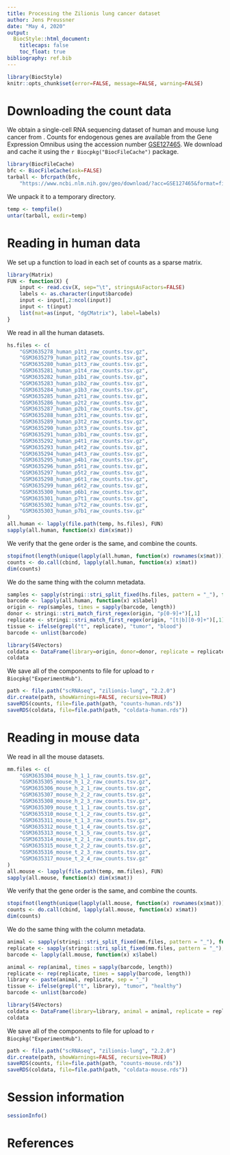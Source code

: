 ```yaml
---
title: Processing the Zilionis lung cancer dataset
author: Jens Preussner
date: "May 4, 2020"
output:
  BiocStyle::html_document:
    titlecaps: false
    toc_float: true
bibliography: ref.bib
---
```


```r
library(BiocStyle)
knitr::opts_chunk$set(error=FALSE, message=FALSE, warning=FALSE)
```

# Downloading the count data

We obtain a single-cell RNA sequencing dataset of human and mouse lung cancer from .
Counts for endogenous genes are available from the Gene Expression Omnibus
using the accession number [GSE127465](https://www.ncbi.nlm.nih.gov/geo/query/acc.cgi?acc=GSE127465).
We download and cache it using the `r Biocpkg("BiocFileCache")` package.

```r
library(BiocFileCache)
bfc <- BiocFileCache(ask=FALSE)    
tarball <- bfcrpath(bfc, 
    "https://www.ncbi.nlm.nih.gov/geo/download/?acc=GSE127465&format=file")
```

We unpack it to a temporary directory.

```r
temp <- tempfile()
untar(tarball, exdir=temp)
```

# Reading in human data

We set up a function to load in each set of counts as a sparse matrix.

```r
library(Matrix)
FUN <- function(X) {
    input <- read.csv(X, sep="\t", stringsAsFactors=FALSE)
    labels <- as.character(input$barcode)
    input <- input[,2:ncol(input)]
    input <- t(input)
    list(mat=as(input, "dgCMatrix"), label=labels)
}
```

We read in all the human datasets.

```r
hs.files <- c(
    "GSM3635278_human_p1t1_raw_counts.tsv.gz",
    "GSM3635279_human_p1t2_raw_counts.tsv.gz",
    "GSM3635280_human_p1t3_raw_counts.tsv.gz",
    "GSM3635281_human_p1t4_raw_counts.tsv.gz",
    "GSM3635282_human_p1b1_raw_counts.tsv.gz",
    "GSM3635283_human_p1b2_raw_counts.tsv.gz",
    "GSM3635284_human_p1b3_raw_counts.tsv.gz",
    "GSM3635285_human_p2t1_raw_counts.tsv.gz",
    "GSM3635286_human_p2t2_raw_counts.tsv.gz",
    "GSM3635287_human_p2b1_raw_counts.tsv.gz",
    "GSM3635288_human_p3t1_raw_counts.tsv.gz",
    "GSM3635289_human_p3t2_raw_counts.tsv.gz",
    "GSM3635290_human_p3t3_raw_counts.tsv.gz",
    "GSM3635291_human_p3b1_raw_counts.tsv.gz",
    "GSM3635292_human_p4t1_raw_counts.tsv.gz",
    "GSM3635293_human_p4t2_raw_counts.tsv.gz",
    "GSM3635294_human_p4t3_raw_counts.tsv.gz",
    "GSM3635295_human_p4b1_raw_counts.tsv.gz",
    "GSM3635296_human_p5t1_raw_counts.tsv.gz",
    "GSM3635297_human_p5t2_raw_counts.tsv.gz",
    "GSM3635298_human_p6t1_raw_counts.tsv.gz",
    "GSM3635299_human_p6t2_raw_counts.tsv.gz",
    "GSM3635300_human_p6b1_raw_counts.tsv.gz",
    "GSM3635301_human_p7t1_raw_counts.tsv.gz",
    "GSM3635302_human_p7t2_raw_counts.tsv.gz",
    "GSM3635303_human_p7b1_raw_counts.tsv.gz"
)
all.human <- lapply(file.path(temp, hs.files), FUN)
sapply(all.human, function(x) dim(x$mat))
```

We verify that the gene order is the same, and combine the counts.

```r
stopifnot(length(unique(lapply(all.human, function(x) rownames(x$mat))))==1L)
counts <- do.call(cbind, lapply(all.human, function(x) x$mat))
dim(counts)
```

We do the same thing with the column metadata.

```r
samples <- sapply(stringi::stri_split_fixed(hs.files, pattern = "_"), function(x) x[3])
barcode <- lapply(all.human, function(x) x$label)
origin <- rep(samples, times = sapply(barcode, length))
donor <- stringi::stri_match_first_regex(origin, "p[0-9]+")[,1]
replicate <- stringi::stri_match_first_regex(origin, "[t|b][0-9]+")[,1]
tissue <- ifelse(grepl("t", replicate), "tumor", "blood")
barcode <- unlist(barcode)

library(S4Vectors)
coldata <- DataFrame(library=origin, donor=donor, replicate = replicate, tissue=tissue, barcode=barcode)
coldata
```

We save all of the components to file for upload to `r Biocpkg("ExperimentHub")`.

```r
path <- file.path("scRNAseq", "zilionis-lung", "2.2.0")
dir.create(path, showWarnings=FALSE, recursive=TRUE)
saveRDS(counts, file=file.path(path, "counts-human.rds"))
saveRDS(coldata, file=file.path(path, "coldata-human.rds"))
```

# Reading in mouse data

We read in all the mouse datasets.

```r
mm.files <- c(
    "GSM3635304_mouse_h_1_1_raw_counts.tsv.gz",
    "GSM3635305_mouse_h_1_2_raw_counts.tsv.gz",
    "GSM3635306_mouse_h_2_1_raw_counts.tsv.gz",
    "GSM3635307_mouse_h_2_2_raw_counts.tsv.gz",
    "GSM3635308_mouse_h_2_3_raw_counts.tsv.gz",
    "GSM3635309_mouse_t_1_1_raw_counts.tsv.gz",
    "GSM3635310_mouse_t_1_2_raw_counts.tsv.gz",
    "GSM3635311_mouse_t_1_3_raw_counts.tsv.gz",
    "GSM3635312_mouse_t_1_4_raw_counts.tsv.gz",
    "GSM3635313_mouse_t_1_5_raw_counts.tsv.gz",
    "GSM3635314_mouse_t_2_1_raw_counts.tsv.gz",
    "GSM3635315_mouse_t_2_2_raw_counts.tsv.gz",
    "GSM3635316_mouse_t_2_3_raw_counts.tsv.gz",
    "GSM3635317_mouse_t_2_4_raw_counts.tsv.gz"
)
all.mouse <- lapply(file.path(temp, mm.files), FUN)
sapply(all.mouse, function(x) dim(x$mat))
```

We verify that the gene order is the same, and combine the counts.

```r
stopifnot(length(unique(lapply(all.mouse, function(x) rownames(x$mat))))==1L)
counts <- do.call(cbind, lapply(all.mouse, function(x) x$mat))
dim(counts)
```

We do the same thing with the column metadata.

```r
animal <- sapply(stringi::stri_split_fixed(mm.files, pattern = "_"), function(x) paste0(x[3], x[4]))
replicate <- sapply(stringi::stri_split_fixed(mm.files, pattern = "_"), function(x) x[5])
barcode <- lapply(all.mouse, function(x) x$label)

animal <- rep(animal, times = sapply(barcode, length))
replicate <- rep(replicate, times = sapply(barcode, length))
library <- paste(animal, replicate, sep = "_")
tissue <- ifelse(grepl("t", library), "tumor", "healthy")
barcode <- unlist(barcode)

library(S4Vectors)
coldata <- DataFrame(library=library, animal = animal, replicate = replicate, tissue=tissue, barcode=barcode)
coldata
```

We save all of the components to file for upload to `r Biocpkg("ExperimentHub")`.

```r
path <- file.path("scRNAseq", "zilionis-lung", "2.2.0")
dir.create(path, showWarnings=FALSE, recursive=TRUE)
saveRDS(counts, file=file.path(path, "counts-mouse.rds"))
saveRDS(coldata, file=file.path(path, "coldata-mouse.rds"))
```

# Session information

```r
sessionInfo()
```

# References
